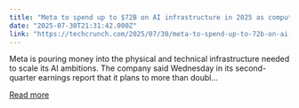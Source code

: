 ```yaml
---
title: "Meta to spend up to $72B on AI infrastructure in 2025 as compute arms race escalates"
date: "2025-07-30T21:31:42.000Z"
link: "https://techcrunch.com/2025/07/30/meta-to-spend-up-to-72b-on-ai-infrastructure-in-2025-as-compute-arms-race-escalates/"
---
```


Meta is pouring money into the physical and technical infrastructure needed to scale its AI ambitions. The company said Wednesday in its second-quarter earnings report that it plans to more than doubl...

[Read more](https://techcrunch.com/2025/07/30/meta-to-spend-up-to-72b-on-ai-infrastructure-in-2025-as-compute-arms-race-escalates/)
